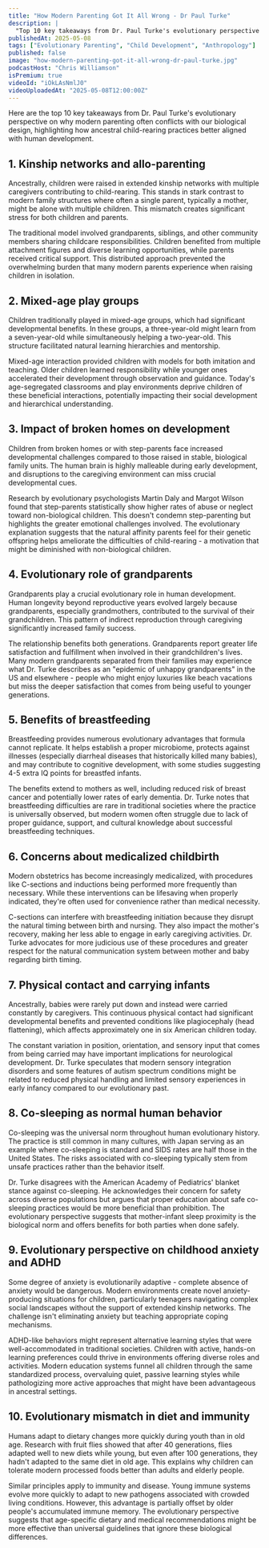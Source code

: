 ```yaml
---
title: "How Modern Parenting Got It All Wrong - Dr Paul Turke"
description: |
  "Top 10 key takeaways from Dr. Paul Turke's evolutionary perspective on why modern parenting often conflicts with our biological design, highlighting how ancestral child-rearing practices better aligned with human development."
publishedAt: 2025-05-08
tags: ["Evolutionary Parenting", "Child Development", "Anthropology"]
published: false
image: "how-modern-parenting-got-it-all-wrong-dr-paul-turke.jpg"
podcastHost: "Chris Williamson"
isPremium: true
videoId: "iOkLAsNmlJ0"
videoUploadedAt: "2025-05-08T12:00:00Z"
---
```



<PodcastSummaryPageLayout frontmatter={frontmatter}>

Here are the top 10 key takeaways from Dr. Paul Turke's evolutionary perspective on why modern parenting often conflicts with our biological design, highlighting how ancestral child-rearing practices better aligned with human development.

## 1. Kinship networks and allo-parenting

Ancestrally, children were raised in extended kinship networks with multiple caregivers contributing to child-rearing. This stands in stark contrast to modern family structures where often a single parent, typically a mother, might be alone with multiple children. This mismatch creates significant stress for both children and parents.

The traditional model involved grandparents, siblings, and other community members sharing childcare responsibilities. Children benefited from multiple attachment figures and diverse learning opportunities, while parents received critical support. This distributed approach prevented the overwhelming burden that many modern parents experience when raising children in isolation.

## 2. Mixed-age play groups

Children traditionally played in mixed-age groups, which had significant developmental benefits. In these groups, a three-year-old might learn from a seven-year-old while simultaneously helping a two-year-old. This structure facilitated natural learning hierarchies and mentorship.

Mixed-age interaction provided children with models for both imitation and teaching. Older children learned responsibility while younger ones accelerated their development through observation and guidance. Today's age-segregated classrooms and play environments deprive children of these beneficial interactions, potentially impacting their social development and hierarchical understanding.

## 3. Impact of broken homes on development

Children from broken homes or with step-parents face increased developmental challenges compared to those raised in stable, biological family units. The human brain is highly malleable during early development, and disruptions to the caregiving environment can miss crucial developmental cues.

Research by evolutionary psychologists Martin Daly and Margot Wilson found that step-parents statistically show higher rates of abuse or neglect toward non-biological children. This doesn't condemn step-parenting but highlights the greater emotional challenges involved. The evolutionary explanation suggests that the natural affinity parents feel for their genetic offspring helps ameliorate the difficulties of child-rearing - a motivation that might be diminished with non-biological children.

## 4. Evolutionary role of grandparents

Grandparents play a crucial evolutionary role in human development. Human longevity beyond reproductive years evolved largely because grandparents, especially grandmothers, contributed to the survival of their grandchildren. This pattern of indirect reproduction through caregiving significantly increased family success.

The relationship benefits both generations. Grandparents report greater life satisfaction and fulfillment when involved in their grandchildren's lives. Many modern grandparents separated from their families may experience what Dr. Turke describes as an "epidemic of unhappy grandparents" in the US and elsewhere - people who might enjoy luxuries like beach vacations but miss the deeper satisfaction that comes from being useful to younger generations.

## 5. Benefits of breastfeeding

Breastfeeding provides numerous evolutionary advantages that formula cannot replicate. It helps establish a proper microbiome, protects against illnesses (especially diarrheal diseases that historically killed many babies), and may contribute to cognitive development, with some studies suggesting 4-5 extra IQ points for breastfed infants.

The benefits extend to mothers as well, including reduced risk of breast cancer and potentially lower rates of early dementia. Dr. Turke notes that breastfeeding difficulties are rare in traditional societies where the practice is universally observed, but modern women often struggle due to lack of proper guidance, support, and cultural knowledge about successful breastfeeding techniques.

## 6. Concerns about medicalized childbirth

Modern obstetrics has become increasingly medicalized, with procedures like C-sections and inductions being performed more frequently than necessary. While these interventions can be lifesaving when properly indicated, they're often used for convenience rather than medical necessity.

C-sections can interfere with breastfeeding initiation because they disrupt the natural timing between birth and nursing. They also impact the mother's recovery, making her less able to engage in early caregiving activities. Dr. Turke advocates for more judicious use of these procedures and greater respect for the natural communication system between mother and baby regarding birth timing.

## 7. Physical contact and carrying infants

Ancestrally, babies were rarely put down and instead were carried constantly by caregivers. This continuous physical contact had significant developmental benefits and prevented conditions like plagiocephaly (head flattening), which affects approximately one in six American children today.

The constant variation in position, orientation, and sensory input that comes from being carried may have important implications for neurological development. Dr. Turke speculates that modern sensory integration disorders and some features of autism spectrum conditions might be related to reduced physical handling and limited sensory experiences in early infancy compared to our evolutionary past.

## 8. Co-sleeping as normal human behavior

Co-sleeping was the universal norm throughout human evolutionary history. The practice is still common in many cultures, with Japan serving as an example where co-sleeping is standard and SIDS rates are half those in the United States. The risks associated with co-sleeping typically stem from unsafe practices rather than the behavior itself.

Dr. Turke disagrees with the American Academy of Pediatrics' blanket stance against co-sleeping. He acknowledges their concern for safety across diverse populations but argues that proper education about safe co-sleeping practices would be more beneficial than prohibition. The evolutionary perspective suggests that mother-infant sleep proximity is the biological norm and offers benefits for both parties when done safely.

## 9. Evolutionary perspective on childhood anxiety and ADHD

Some degree of anxiety is evolutionarily adaptive - complete absence of anxiety would be dangerous. Modern environments create novel anxiety-producing situations for children, particularly teenagers navigating complex social landscapes without the support of extended kinship networks. The challenge isn't eliminating anxiety but teaching appropriate coping mechanisms.

ADHD-like behaviors might represent alternative learning styles that were well-accommodated in traditional societies. Children with active, hands-on learning preferences could thrive in environments offering diverse roles and activities. Modern education systems funnel all children through the same standardized process, overvaluing quiet, passive learning styles while pathologizing more active approaches that might have been advantageous in ancestral settings.

## 10. Evolutionary mismatch in diet and immunity

Humans adapt to dietary changes more quickly during youth than in old age. Research with fruit flies showed that after 40 generations, flies adapted well to new diets while young, but even after 100 generations, they hadn't adapted to the same diet in old age. This explains why children can tolerate modern processed foods better than adults and elderly people.

Similar principles apply to immunity and disease. Young immune systems evolve more quickly to adapt to new pathogens associated with crowded living conditions. However, this advantage is partially offset by older people's accumulated immune memory. The evolutionary perspective suggests that age-specific dietary and medical recommendations might be more effective than universal guidelines that ignore these biological differences.

</PodcastSummaryPageLayout>
